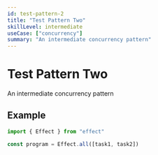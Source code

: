 ```yaml
---
id: test-pattern-2
title: "Test Pattern Two"
skillLevel: intermediate
useCase: ["concurrency"]
summary: "An intermediate concurrency pattern"
---
```


# Test Pattern Two

An intermediate concurrency pattern

## Example

```typescript
import { Effect } from "effect"

const program = Effect.all([task1, task2])
```